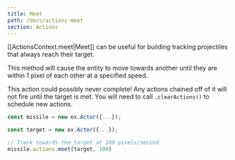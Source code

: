 ```yaml
---
title: Meet
path: /docs/actions-meet
section: Actions
---
```


[[ActionsContext.meet|Meet]] can be useful for building tracking projectiles that always reach their target.

This method will cause the entity to move towards another until they are within 1 pixel of each other at a specified speed.

<Note variant="warning">

This action could possibly never complete! Any actions chained off of it will not fire until the target is met. You will need to call `.clearActions()` to schedule new actions.

</Note>

```typescript
const missile = new ex.Actor({...});

const target = new ex.Actor({...});

// Track towards the target at 100 pixels/second
missile.actions.meet(target, 100)

```
